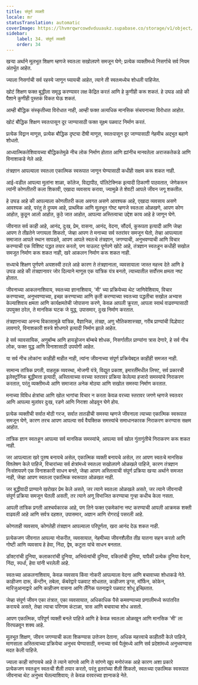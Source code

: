 ```yaml
---
title: संपूर्ण व्यक्ती
locale: mr
statusTranslation: automatic
coverImage: https://lhvmrqwrcowdvduuaukz.supabase.co/storage/v1/object/public/strapi-uploads/small_cover-educacion-fundamental.webp-2d51a7828a2b1309555be27f7e2a61a0.webp
sidebar:
    label: 34. संपूर्ण व्यक्ती
    order: 34
---
```

खऱ्या अर्थाने मूलभूत शिक्षण म्हणजे स्वतःला सखोलपणे समजून घेणे; प्रत्येक व्यक्तीमध्ये निसर्गाचे सर्व नियम अंतर्भूत आहेत.

ज्याला निसर्गाची सर्व रहस्ये जाणून घ्यायची आहेत, त्याने ती स्वतःमध्येच शोधली पाहिजेत.

खोटं शिक्षण फक्त बुद्धीला समृद्ध करण्यावर लक्ष केंद्रित करतं आणि हे कुणीही करू शकतं. हे उघड आहे की पैशाने कुणीही पुस्तकं विकत घेऊ शकतं.

आम्ही बौद्धिक संस्कृतीच्या विरोधात नाही, आम्ही फक्त अत्यधिक मानसिक संचयनाच्या विरोधात आहोत.

खोटं बौद्धिक शिक्षण स्वतःपासून दूर जाण्यासाठी फक्त सूक्ष्म पळवाट निर्माण करतं.

प्रत्येक विद्वान माणूस, प्रत्येक बौद्धिक दृष्ट्या दोेषी माणूस, स्वतःपासून दूर जाण्यासाठी नेहमीच अद्भुत बहाणे शोधतो.

आध्यात्मिकतेशिवायच्या बौद्धिकतेमुळे नीच लोक निर्माण होतात आणि ह्यांनीच मानवतेला अराजकतेकडे आणि विनाशाकडे नेले आहे.

तंत्रज्ञान आपल्याला स्वतःला एकात्मिक स्वरूपात जाणून घेण्यासाठी कधीही सक्षम करू शकत नाही.

आई-वडील आपल्या मुलांना शाळा, कॉलेज, विद्यापीठ, पॉलिटेक्निक इत्यादी ठिकाणी पाठवतात, जेणेकरून त्यांनी कोणतीतरी कला शिकावी, एखादा व्यवसाय करावा, ज्यामुळे ते शेवटी आपले जीवन जगू शकतील.

हे उघड आहे की आपल्याला कोणतीतरी कला अवगत असणे आवश्यक आहे, एखादा व्यवसाय असणे आवश्यक आहे, परंतु ते दुय्यम आहे, प्राथमिक आणि मूलभूत गोष्ट म्हणजे स्वतःला ओळखणे, आपण कोण आहोत, कुठून आलो आहोत, कुठे जात आहोत, आपल्या अस्तित्वाचा उद्देश काय आहे हे जाणून घेणे.

जीवनात सर्व काही आहे, आनंद, दुःख, प्रेम, वासना, आनंद, वेदना, सौंदर्य, कुरूपता इत्यादी आणि जेव्हा आपण ते तीव्रतेने जगायला शिकतो, जेव्हा आपण ते मनाच्या सर्व स्तरांवर समजून घेतो, तेव्हा आपल्याला समाजात आपले स्थान सापडते, आपण आपले स्वतःचे तंत्रज्ञान, जगण्याची, अनुभवण्याची आणि विचार करण्याची एक विशिष्ट पद्धत तयार करतो, पण याउलट पूर्णपणे खोटे आहे, तंत्रज्ञान स्वतःहून कधीही सखोल समजूत निर्माण करू शकत नाही, खरे आकलन निर्माण करू शकत नाही.

सध्याचे शिक्षण पूर्णपणे अयशस्वी ठरले आहे कारण ते तंत्रज्ञानाला, व्यवसायाला जास्त महत्त्व देते आणि हे उघड आहे की तंत्रज्ञानावर जोर दिल्याने माणूस एक यांत्रिक यंत्र बनतो, त्याच्यातील सर्वोत्तम क्षमता नष्ट होतात.

जीवनाच्या आकलनाशिवाय, स्वतःच्या ज्ञानाशिवाय, 'मी' च्या प्रक्रियेच्या थेट जाणिवेशिवाय, विचार करण्याच्या, अनुभवण्याच्या, इच्छा करण्याच्या आणि कृती करण्याच्या स्वतःच्या पद्धतीचा सखोल अभ्यास केल्याशिवाय क्षमता आणि कार्यक्षमतेची जोपासना करणे, केवळ आपली क्रूरता, आपला स्वार्थ वाढवण्यासाठी उपयुक्त ठरेल, ते मानसिक घटक जे युद्ध, उपासमार, दुःख निर्माण करतात.

तंत्रज्ञानाच्या अनन्य विकासामुळे यांत्रिक, वैज्ञानिक, तंत्रज्ञ, अणु भौतिकशास्त्रज्ञ, गरीब प्राण्यांची विल्हेवाट लावणारे, विनाशकारी शस्त्रे शोधणारे इत्यादी निर्माण झाले आहेत.

हे सर्व व्यावसायिक, अणुबॉम्ब आणि हायड्रोजन बॉम्बचे शोधक, निसर्गातील प्राण्यांना त्रास देणारे, हे सर्व नीच लोक, फक्त युद्ध आणि विनाशासाठी उपयोगी आहेत.

या सर्व नीच लोकांना काहीही माहीत नाही, त्यांना जीवनाच्या संपूर्ण प्रक्रियेबद्दल काहीही समजत नाही.

सामान्य तांत्रिक प्रगती, वाहतूक व्यवस्था, मोजणी यंत्रे, विद्युत प्रकाश, इमारतींमधील लिफ्ट, सर्व प्रकारची इलेक्ट्रॉनिक बुद्धीमत्ता इत्यादी, अस्तित्वाच्या वरच्या स्तरावर प्रक्रिया केलेल्या हजारो समस्यांचे निराकरण करतात, परंतु व्यक्तीमध्ये आणि समाजात अनेक मोठ्या आणि सखोल समस्या निर्माण करतात.

मनाच्या विविध क्षेत्रांचा आणि खोल भागांचा विचार न करता केवळ वरच्या स्तरावर जगणे म्हणजे स्वतःवर आणि आपल्या मुलांवर दुःख, रडणे आणि निराशा ओढवून घेणे होय.

प्रत्येक व्यक्तीची सर्वात मोठी गरज, सर्वात तातडीची समस्या म्हणजे जीवनाला त्याच्या एकात्मिक स्वरूपात समजून घेणे, कारण तरच आपण आपल्या सर्व वैयक्तिक समस्यांचे समाधानकारक निराकरण करण्यास सक्षम आहोत.

तांत्रिक ज्ञान स्वतःहून आपल्या सर्व मानसिक समस्यांचे, आपल्या सर्व खोल गुंतागुंतीचे निराकरण करू शकत नाही.

जर आपल्याला खरे पुरुष बनायचे असेल, एकात्मिक व्यक्ती बनायचे असेल, तर आपण स्वतःचे मानसिक विश्लेषण केले पाहिजे, विचारांच्या सर्व क्षेत्रांमध्ये स्वतःला सखोलपणे ओळखले पाहिजे, कारण तंत्रज्ञान निःसंशयपणे एक विनाशकारी साधन बनते, जेव्हा आपण अस्तित्वाची संपूर्ण प्रक्रिया खऱ्या अर्थाने समजत नाही, जेव्हा आपण स्वतःला एकात्मिक स्वरूपात ओळखत नाही.

जर बुद्धीवादी प्राण्याने खरोखर प्रेम केले असते, जर त्याने स्वतःला ओळखले असते, जर त्याने जीवनाची संपूर्ण प्रक्रिया समजून घेतली असती, तर त्याने अणू विभाजित करण्याचा गुन्हा कधीच केला नसता.

आपली तांत्रिक प्रगती आश्चर्यकारक आहे, पण तिने फक्त एकमेकांना नष्ट करण्याची आपली आक्रमक शक्ती वाढवली आहे आणि सर्वत्र दहशत, उपासमार, अज्ञान आणि रोगराई पसरली आहे.

कोणताही व्यवसाय, कोणतेही तंत्रज्ञान आपल्याला परिपूर्णता, खरा आनंद देऊ शकत नाही.

प्रत्येकजण जीवनात आपल्या नोकरीत, व्यवसायात, नेहमीच्या जीवनशैलीत तीव्र यातना सहन करतो आणि गोष्टी आणि व्यवसाय हे हेवा, निंदा, द्वेष, कटुता यांचे साधन बनतात.

डॉक्टरांची दुनिया, कलाकारांची दुनिया, अभियंत्यांची दुनिया, वकिलांची दुनिया, यापैकी प्रत्येक दुनिया वेदना, निंदा, स्पर्धा, हेवा यांनी भरलेली आहे.

स्वतःच्या आकलनाशिवाय, केवळ व्यवसाय किंवा नोकरी आपल्याला वेदना आणि बचावाच्या शोधाकडे नेते. काहीजण दारू, कॅन्टीन, तबेला, कॅबरेद्वारे पळवाट शोधतात, काहीजण ड्रग्स, मॉर्फिन, कोकेन, मारिजुआनाद्वारे आणि काहीजण वासना आणि लैंगिक पतनाद्वारे पळवाट शोधू इच्छितात.

जेव्हा संपूर्ण जीवन एका तंत्रात, एका व्यवसायात, अधिकाधिक पैसे कमवण्याच्या प्रणालीमध्ये रूपांतरित करायचे असते, तेव्हा त्याचा परिणाम कंटाळा, त्रास आणि बचावाचा शोध असतो.

आपण एकात्मिक, परिपूर्ण व्यक्ती बनले पाहिजे आणि हे केवळ स्वतःला ओळखून आणि मानसिक 'मी' ला विरघळवून शक्य आहे.

मूलभूत शिक्षण, जीवन जगण्याची कला शिकण्यास उत्तेजन देताना, अधिक महत्त्वाचे काहीतरी केले पाहिजे, माणसाला अस्तित्वाच्या प्रक्रियेचा अनुभव घेण्यासाठी, मनाच्या सर्व पैलूंमध्ये आणि सर्व प्रदेशांमध्ये अनुभवण्यास मदत केली पाहिजे.

ज्याला काही सांगायचे आहे ते त्याने सांगावे आणि ते सांगणे खूप मनोरंजक आहे कारण अशा प्रकारे प्रत्येकजण स्वतःहून स्वतःची शैली तयार करतो, परंतु इतरांच्या शैली शिकतो, स्वतःच्या एकात्मिक स्वरूपात जीवनाचा थेट अनुभव घेतल्याशिवाय; ते केवळ वरवरच्या ज्ञानाकडे नेते.
